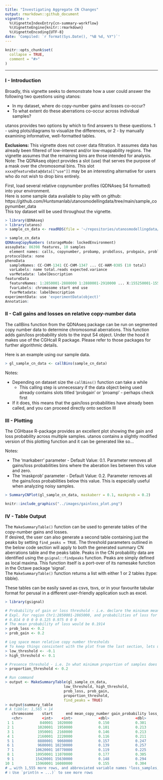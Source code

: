 ```yaml
---
title: "Investigating Aggregate CN Changes"
output: rmarkdown::github_document
vignette: >
  %\VignetteIndexEntry{cn-summary-workflow}
  %\VignetteEngine{knitr::rmarkdown}
  %\VignetteEncoding{UTF-8}
date: 'Compiled: `r format(Sys.Date(), "%B %d, %Y")`'
---
```


```r
knitr::opts_chunk$set(
  collapse = TRUE,
  comment = "#>"
)
```

***

### I - Introduction

Broadly, this vignette seeks to demonstrate how a user could answer the following two questions using utanos:

  * In my dataset, where do copy-number gains and losses co-occur? 
  * To what extent do these aberrations co-occur across individual samples?

utanos provides two options by which to find answers to these questions. 1 - using plots/diagrams to visualize the differences, or 2 - by manually examining informative, well-formatted tables.

**Exclusions:**
This vignette does not cover data filtration. It assumes data has already been filtered of low-interest and/or low-mappability regions. The vignette assumes that the remaining bins are those intended for analysis. Note: The QDNAseq object provides a slot (use) that serves the purpose of a mask over the chromosomal bins. This slot `xxxx@featureData@data[["use"]]` may be an interesting alternative for users who do not wish to drop bins entirely. 

First, load several relative copynumber profiles (QDNAseq S4 formatted) into your environment.  
Here is some sample data available to play with on github: https://github.com/Huntsmanlab/utanosmodellingdata/tree/main/sample_copynumber_data  
This toy dataset will be used throughout the vignette.  

```r
> library(QDNAseq)
> library(utanos)
> sample_cn_data <- readRDS(file = '~/repositories/utanosmodellingdata/sample_copynumber_data/sample_cn_data.rds')
```

```r
> sample_cn_data
QDNAseqCopyNumbers (storageMode: lockedEnvironment)
assayData: 86398 features, 10 samples 
  element names: calls, copynumber, probamp, probdloss, probgain, probloss, probnorm, segmented 
protocolData: none
phenoData
  sampleNames: CC-CHM-1341 CC-CHM-1347 ... CC-HAM-0385 (10 total)
  varLabels: name total.reads expected.variance
  varMetadata: labelDescription
featureData
  featureNames: 1:2850001-2880000 1:2880001-2910000 ... X:155250001-155270560 (86398 total)
  fvarLabels: chromosome start end use
  fvarMetadata: labelDescription
experimentData: use 'experimentData(object)'
Annotation: 

```

### II - Call gains and losses on relative copy-number data

The callBins function from the QDNAseq package can be run on segmented copy number data to determine chromosomal aberrations. This function adds gain/loss probability slots to the input S4 object. Under the hood it makes use of the CGHcall R package.
Please refer to those packages for further algorithmic details.

Here is an example using our sample data.

```r
> gl_sample_cn_data <- callBins(sample_cn_data)
```

Notes:

  * Depending on dataset size the `callBins()` function can take a while
    * This calling step is unnecessary if the data object being used already contains slots titled 'probgain' or 'proamp' - perhaps check first
  * If it does, this means that the gain/loss probabilities have already been called, and you can proceed directly onto section III


### III - Plotting

The CGHbase R-package provides an excellent plot showing the gain and loss probability across multiple samples.
utanos contains a slightly modified version of this plotting function and it can be generated like so...

Notes:

  * The 'markaberr' parameter - Default Value: 0.1. Parameter removes all gains/loss probabilities bins where the aberation lies between this value and zero.
  * The 'maskprob' parameter - Default Value: 0.2. Parameter removes all the gains/loss probabilities below this value. This is especially useful when analyzing noisy samples.

```r
> SummaryCNPlot(gl_sample_cn_data, maskaberr = 0.1, maskprob = 0.2)
```

```r
knitr::include_graphics("../images/gainloss_plot.png")
```



### IV - Table Output

The `MakeSummaryTable()` function can be used to generate tables of the copy-number gains and losses.  
If desired, the user can also generate a second table containing just the peaks by setting `find_peaks = TRUE`. The threshold parameters outlined in the below code section will apply to both the generated summary CN aberrations table and the peaks table. Peaks in the CN probability data are identified using the `gsignal::findpeaks` function. Peaks are simply defined as local maxima. This function itself is a port-over of its namesake function in the Octave package 'signal'.  
The `MakeSummaryTable()` function returns a list with either 1 or 2 tables (type: tibble).  

These tables can be easily saved as csvs, tsvs, or in your favourite tabular format for perusal in a different user-friendly application such as excel.

```r
> library(gsignal)

# Probability of gain or loss threshold - i.e. declare the minimum mean probability of loss or gain across samples
# Expl. For region Chr1:2850001-2865000, and probabilities of loss for 10 samples of:
# 0.814 0 0 0 0 0.125 0.975 0 0 0
# The mean probability of loss would be 0.1914
> prob_loss <- 0.2
> prob_gain <- 0.2

# Log space mean relative copy number thresholds
# To keep things consistent with the plot from the last section, lets use 0.1
> low_threshold <- -0.1
> high_threshold <- 0.1

# Presence threshold - i.e. In what minimum proportion of samples does the gain or loss need to be present?
> proportion_threshold <- 0.2

# Run command
> output <- MakeSummaryTable(gl_sample_cn_data, 
                           low_threshold, high_threshold, 
                           prob_loss, prob_gain, 
                           proportion_threshold,
                           find_peaks = TRUE)
> output$summary_table
# A tibble: 1,565 × 14
   chromosome    start      end mean_copy_number gain_probability loss_probability gain_count loss_count gain_samples                                    loss_…¹ bin_c…² sum_o…³ coord…⁴ featu…⁵
   <chr>         <int>    <int>            <dbl>            <dbl>            <dbl>      <dbl>      <dbl> <chr>                                           <chr>     <int>   <dbl> <chr>   <chr>  
 1 1            840001  1020000            0.150            0.301           0.0076          3          0 CC-CHM-1347,CC-CHM-1361,CC-HAM-0383             ""            6  180000 chr1:8… RP11-5…
 2 1           1020001  1950000            0.101            0.213           0.0076          3          0 CC-CHM-1347,CC-CHM-1361,CC-HAM-0383             ""           24  720000 chr1:1… C1orf1…
 3 1           1950001  2160000            0.146            0.213           0.0076          3          0 CC-CHM-1347,CC-CHM-1361,CC-HAM-0383             ""            7  210000 chr1:1… GABRD,…
 4 1           2160001  2220000            0.116            0.211           0.054           3          1 CC-CHM-1347,CC-CHM-1361,CC-HAM-0383             "CC-HA…       2   60000 chr1:2… SKI    
 5 1           8880001  9060000            0.157            0.247           0.006           5          0 CC-CHM-1347,CC-CHM-1361,CC-HAM-0369,CC-HAM-037… ""            6  180000 chr1:8… RP11-1…
 6 1           9600001 10230000            0.139            0.257           0.0046          6          0 CC-CHM-1347,CC-CHM-1353,CC-CHM-1361,CC-HAM-036… ""           21  630000 chr1:9… SLC25A…
 7 1          10620001 10770000            0.119            0.225           0.0077          5          1 CC-CHM-1347,CC-CHM-1361,CC-HAM-0369,CC-HAM-037… "CC-CH…       5  150000 chr1:1… PEX14,…
 8 1          10950001 11070000            0.177            0.305           0.0126          4          2 CC-CHM-1347,CC-HAM-0369,CC-HAM-0374,CC-HAM-0383 "CC-CH…       4  120000 chr1:1… HSPE1P…
 9 1          15420001 15630000            0.148            0.294           0.107           3          2 CC-CHM-1347,CC-HAM-0383,CC-HAM-0385             "CC-CH…       7  210000 chr1:1… KAZN,T…
10 1          15960001 16080000            0.155            0.304           0.107           3          2 CC-CHM-1347,CC-HAM-0383,CC-HAM-0385             "CC-CH…       4  120000 chr1:1… DDI2,D…
# … with 1,555 more rows, and abbreviated variable names ¹​loss_samples, ²​bin_count, ³​sum_of_bin_lengths, ⁴​coordinates, ⁵​features_in_region
# ℹ Use `print(n = ...)` to see more rows
```




